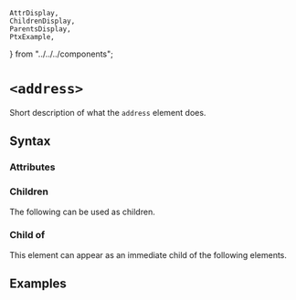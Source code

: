     AttrDisplay,
    ChildrenDisplay,
    ParentsDisplay,
    PtxExample,
} from "../../../components";

# `<address>`

Short description of what the `address` element does.

## Syntax

### Attributes

<AttrDisplay name="address" />

### Children

The following can be used as children.

<ChildrenDisplay name="address" />

### Child of

This element can appear as an immediate child of the following elements.

<ParentsDisplay name="address" />

## Examples

    